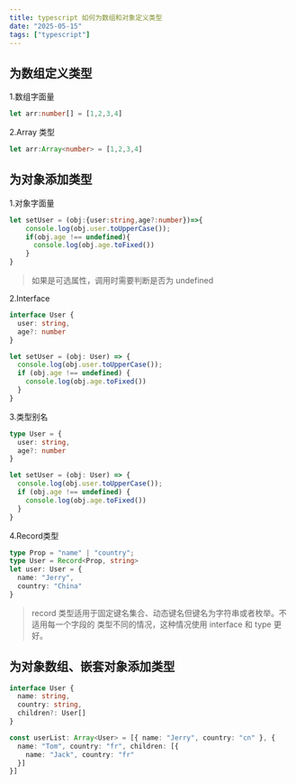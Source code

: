```yaml
---
title: typescript 如何为数组和对象定义类型
date: "2025-05-15"
tags: ["typescript"]
---
```


## 为数组定义类型
1.数组字面量
```typescript
let arr:number[] = [1,2,3,4]
```
2.Array 类型
```typescript
let arr:Array<number> = [1,2,3,4]
```

## 为对象添加类型

1.对象字面量
```typescript  
let setUser = (obj:{user:string,age?:number})=>{
    console.log(obj.user.toUpperCase());
    if(obj.age !== undefined){
      console.log(obj.age.toFixed())
    }
}
```
> 如果是可选属性，调用时需要判断是否为 undefined 

2.Interface
```typescript
interface User {
  user: string,
  age?: number
}

let setUser = (obj: User) => {
  console.log(obj.user.toUpperCase());
  if (obj.age !== undefined) {
    console.log(obj.age.toFixed())
  }
}
```

3.类型别名
```typescript
type User = {
  user: string,
  age?: number
}

let setUser = (obj: User) => {
  console.log(obj.user.toUpperCase());
  if (obj.age !== undefined) {
    console.log(obj.age.toFixed())
  }
}
```

4.Record类型 
``` typescript
type Prop = "name" | "country";
type User = Record<Prop, string>
let user: User = {
  name: "Jerry",
  country: "China"
}

```
> record 类型适用于固定键名集合、动态键名但键名为字符串或者枚举。不适用每一个字段的
类型不同的情况，这种情况使用 interface 和 type 更好。


## 为对象数组、嵌套对象添加类型
```ts
interface User {
  name: string,
  country: string,
  children?: User[]
}

const userList: Array<User> = [{ name: "Jerry", country: "cn" }, {
  name: "Tom", country: "fr", children: [{
    name: "Jack", country: "fr"
  }]
}]
```






